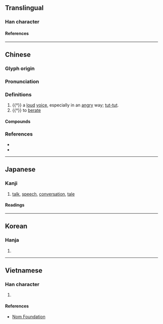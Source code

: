 {{character info}}
==Translingual==

===Han character===
{{Han char|rn=30|rad=口|as=05|sn=8|four=62072|canj=RUU|ids=⿰口出}}

====References====
{{Han ref|kx=0184.070|dkj=03480|dj=0403.060|hdz=10609.100|uh=5484}}

----

==Chinese==
{{zh-forms}}

===Glyph origin===
{{Han etym}}

===Pronunciation===
{{zh-pron
|m=咄
|c=deot1,zyut3,cyut3
|h=pfs=tot
|mc=y
|oc=y
|cat=
}}

===Definitions===
{{zh-hanzi}}

# {{†}} {{lb|zh|onomatopoeia}} a [[loud]] [[voice]], especially in an [[angry]] way; [[tut-tut]].
# {{†}} to [[berate]]
====Compounds====
{{zh-der|咄咄|咄咄怪事|咄咄逼人|咄唶|咄嗟|咄嗟便辦|咄嗟可辦|咄嗟而辦|囊囊咄咄|書空咄咄}}

===References===
* {{R:twedu|A00549}}
* {{R:yue:Hanzi}}

----

==Japanese==

===Kanji===
{{ja-kanji|grade=|rs=口05}}

# [[talk]], [[speech]], [[conversation]], [[tale]]

====Readings====
{{ja-readings
|goon=とち
|kanon=とつ
|kun=しか-る, はなし-
}}

----

==Korean==

===Hanja===
{{ko-hanja|hangeul=돌|rv=dol|mr=tol}}

# {{rfdef|ko|sort=口05}}

----

==Vietnamese==

===Han character===
{{vi-hantu|rs=口05|[[xót]], [[sụt]], [[đốt]], [[rút]]}}

# {{rfdef|vi|sort=口05}}

====References====
* [http://nomfoundation.org/common/nom_details.php?codepoint=5484 Nom Foundation]